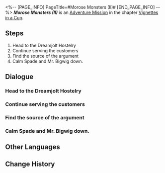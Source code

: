 <%-- [PAGE_INFO]
PageTitle=#Morose Monsters (II)#
[END_PAGE_INFO] --%>
{{Stub|Dialogue, characters, and location(s)}}
{{Mission Infobox
|id            = 8021102
|title         = 
|image         = Mission Morose Monsters (II).png
|type          = Adventure
|event_name    = 
|chapter       = Vignettes in a Cup
|requirements  = [[Adventure Mission]] ''[[Morose Monsters (I)]]'' completed
|summary       = <!--official mission summary from Fate's Atlas-->
|characters    = <!--characters that appear in this mission-->
|startLocation = <!--location as it intially appears on the mission screen-->
|world         = <!--i.e. Penacony-->
|area          = <!--i.e. A Child's Dream-->
|prev          = 
|next          = Morose Monsters (III)
|exp           = 150
|credits       = 30000
|stellarJade   = 
|other         = {{Card List|Traveler's Guide*4; Lost Crystal*3|delim=;}}
}}
'''''Morose Monsters (II)''''' is an [[Adventure Mission]] in the chapter [[Vignettes in a Cup]].

==Steps==
# Head to the Dreamjolt Hostelry
# Continue serving the customers
# Find the source of the argument
# Calm Spade and Mr. Bigwig down.

<!--
==Gameplay Notes==

--><!--
==Trial Character==

-->
==Dialogue==
{{Stub Dialogue}}
===Head to the Dreamjolt Hostelry===
{{Mission Description|type=adventure|location=<!--to be added-->|Siobhan, the manager of Dreamjolt Hostelry, offered you an assignment to temporarily take over the job of drinksmith.<br />Time to get back in business.}}
{{Dialogue Start}}
:{{tx}}
{{Dialogue End}}

===Continue serving the customers===
{{Mission Description|type=adventure|location=<!--to be added-->|update|Siobhan, the manager of Dreamjolt Hostelry, offered you an assignment to temporarily take over the job of drinksmith.<br />Let's continue serving the customers.}}
{{Dialogue Start}}
:{{tx}}
{{Dialogue End}}

===Find the source of the argument===
{{Mission Description|type=adventure|location=<!--to be added-->|update|Siobhan, the manager of Dreamjolt Hostelry, offered you an assignment to temporarily take over the job of drinksmith.<br />It appears there's an argument going on in the lounge. What's happening?}}
{{Dialogue Start}}
:{{tx}}
{{Dialogue End}}

===Calm Spade and Mr. Bigwig down.===
{{Mission Description|type=adventure|location=<!--to be added-->|update|Siobhan, the manager of Dreamjolt Hostelry, offers you an assignment to temporarily take over the job of drinksmith.<br />Spade smashed Mr. Bigwig's radio, but neither thought they were at fault. Listen to what each of them has to say.}}
{{Dialogue Start}}
:{{tx}}
{{Dialogue End}}

==Other Languages==
{{Other Languages
|en   = Morose Monsters (II)
|zhs  = 忧伤的怪物们·其二
|zht  = 憂傷的怪物們•其二
|ja   = 悲しき化け物たち・2
|ko   = 우울한 몬스터들•2
|es   = Monstruos melancólicos II
|fr   = Monstres moroses (II)
|ru   = Опечаленные монстры II
|th   = เหล่ามอนสเตอร์ที่เศร้าโศก 2
|vi   = Quái Vật Buồn 2
|de   = Melancholische Monster (Teil 2)
|id   = Para Monster yang Bersedih 2
|pt   = Monstros Taciturnos (II)
}}

==Change History==
{{Change History|2.1}}
